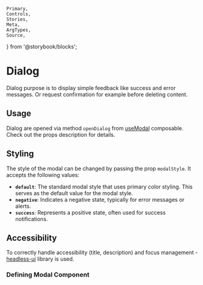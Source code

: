 	Primary,
	Controls,
	Stories,
	Meta,
	ArgTypes,
	Source,
} from '@storybook/blocks';

<Meta of={DialogStories} />

# Dialog

Dialog purpose is to display simple feedback like success and error messages. Or request confirmation for example before deleting content.

## Usage

Dialog are opened via method `openDialog` from [useModal](../?path=/docs/composables-usemodal--docs#opensidemodal) composable. Check out the props description for details.

## Styling

The style of the modal can be changed by passing the prop `modalStyle`. It accepts the following values:

- **`default`**: The standard modal style that uses primary color styling. This serves as the default value for the modal style.
- **`negative`**: Indicates a negative state, typically for error messages or alerts.
- **`success`**: Represents a positive state, often used for success notifications.

## Accessibility

To correctly handle accessibility (title, description) and focus management - [headless-ui](https://headlessui.com) library is used.

### Defining Modal Component

<ArgTypes of={Dialog} />

<Stories />
